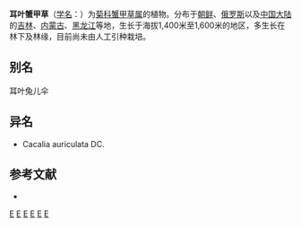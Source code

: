 {{Speciesbox
| name = 耳叶蟹甲草
| status = 
| status_system = 
| image =
| genus = Parasenecio
| species = auriculatus
| authority = (DC.) [[陈艺林|Y. L. Chen]]
}}

'''耳叶蟹甲草'''（[[学名|学名]]：{{lang|la|''Parasenecio auriculatus''}}）为[[菊科|菊科]][[蟹甲草属|蟹甲草属]]的植物。分布于[[朝鲜|朝鲜]]、[[俄罗斯|俄罗斯]]以及[[中国大陆|中国大陆]]的[[吉林|吉林]]、[[内蒙古|内蒙古]]、[[黑龙江|黑龙江]]等地，生长于海拔1,400米至1,600米的地区，多生长在林下及林缘，目前尚未由人工引种栽培。

== 别名 ==
耳叶兔儿伞

== 异名 ==
* Cacalia auriculata DC.

== 参考文献 ==
<div class="references-small">
* {{cite web| url =http://www.bioinfo.cn/db05/KmzwSpecies.php?action=view&id=5123| title =耳叶蟹甲草| work =《中国高等植物数据库全库》| publisher =中国科学院微生物研究所| author =昆明植物研究所| accessdate =2009-02-25| archive-date =2016-03-05| archive-url =https://web.archive.org/web/20160305090112/http://www.bioinfo.cn/db05/KmzwSpecies.php?action=view&id=5123| dead-url =yes}}
</div>
{{Taxonbar|from=Q15231662}}

[[Category:蟹甲草属|E]]
[[Category:朝鲜植物|E]]
[[Category:俄羅斯植物|E]]
[[Category:吉林植物|E]]
[[Category:内蒙古植物|E]]
[[Category:黑龙江植物|E]]